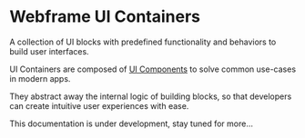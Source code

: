 
# Webframe UI Containers

A collection of UI blocks with predefined functionality and behaviors to build user interfaces.

UI Containers are composed of [UI Components](components) to solve common use-cases in modern apps.

They abstract away the internal logic of building blocks, so that developers can create intuitive user experiences with ease.

<Callout emoji='💡'>
  This documentation is under development, stay tuned for more...
</Callout>
